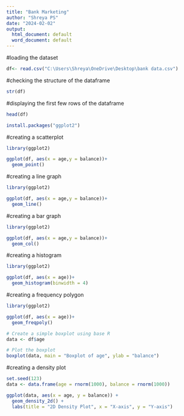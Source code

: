 ---
title: "Bank Marketing"
author: "Shreya PS"
date: "2024-02-02"
output:
  html_document: default
  word_document: default
---

#loading the dataset
```{r}
df<- read.csv("C:\Users\Shreya\OneDrive\Desktop\bank data.csv")
```
#checking the structure of the dataframe
```{r}
str(df)
```
#displaying the first few rows of the dataframe
```{r}
head(df)
```
```{r}

install.packages("ggplot2")
```
#creating a scatterplot
```{r}
library(ggplot2)

ggplot(df, aes(x = age,y = balance))+
  geom_point()
```
#creating a line graph
```{r}
library(ggplot2)

ggplot(df, aes(x = age,y = balance))+
  geom_line()
```
#creating a bar graph
```{r}
library(ggplot2)

ggplot(df, aes(x = age,y = balance))+
  geom_col()
```
#creating a histogram
```{r}
library(ggplot2)

ggplot(df, aes(x = age))+
  geom_histogram(binwidth = 4)
```
#creating a frequency polygon
```{r}
library(ggplot2)

ggplot(df, aes(x = age))+
  geom_freqpoly()
```

```{r}
# Create a simple boxplot using base R
data <- df$age

# Plot the boxplot
boxplot(data, main = "Boxplot of age", ylab = "balance")

```
#creating a density plot
```{r}
set.seed(123)
data <- data.frame(age = rnorm(1000), balance = rnorm(1000))

ggplot(data, aes(x = age, y = balance)) +
  geom_density_2d() +
  labs(title = "2D Density Plot", x = "X-axis", y = "Y-axis")

```








